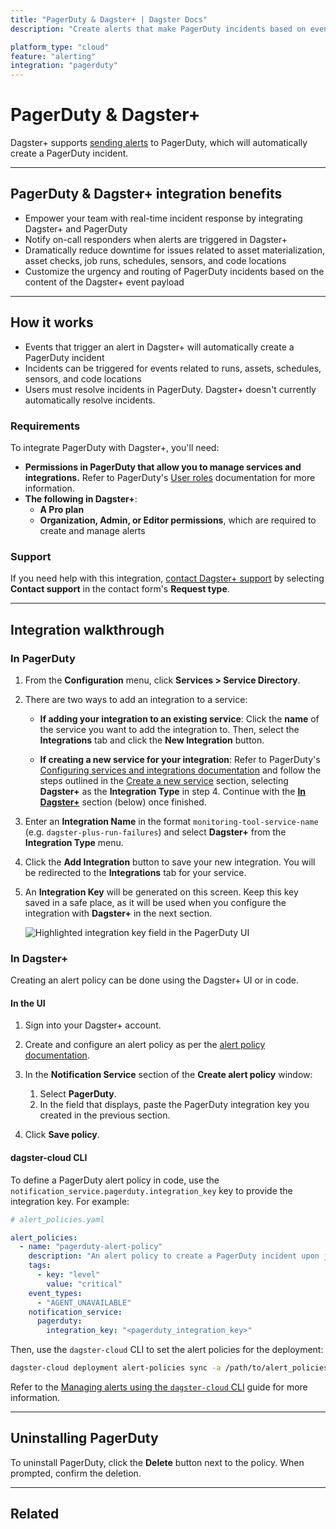 ```yaml
---
title: "PagerDuty & Dagster+ | Dagster Docs"
description: "Create alerts that make PagerDuty incidents based on events in Dagster+."

platform_type: "cloud"
feature: "alerting"
integration: "pagerduty"
---
```


# PagerDuty & Dagster+

<ApplicableCloudPlan />

Dagster+ supports [sending alerts](/dagster-plus/managing-deployments/alerts) to PagerDuty, which will automatically create a PagerDuty incident.

---

## PagerDuty & Dagster+ integration benefits

- Empower your team with real-time incident response by integrating Dagster+ and PagerDuty
- Notify on-call responders when alerts are triggered in Dagster+
- Dramatically reduce downtime for issues related to asset materialization, asset checks, job runs, schedules, sensors, and code locations
- Customize the urgency and routing of PagerDuty incidents based on the content of the Dagster+ event payload

---

## How it works

- Events that trigger an alert in Dagster+ will automatically create a PagerDuty incident
- Incidents can be triggered for events related to runs, assets, schedules, sensors, and code locations
- Users must resolve incidents in PagerDuty. Dagster+ doesn't currently automatically resolve incidents.

### Requirements

To integrate PagerDuty with Dagster+, you'll need:

- **Permissions in PagerDuty that allow you to manage services and integrations.** Refer to PagerDuty's [User roles](https://support.pagerduty.com/docs/user-roles) documentation for more information.
- **The following in Dagster+**:
  - **A Pro plan**
  - **Organization, Admin, or Editor permissions**, which are required to create and manage alerts

### Support

If you need help with this integration, [contact Dagster+ support](https://dagster.io/contact) by selecting **Contact support** in the contact form's **Request type**.

---

## Integration walkthrough

### In PagerDuty

1. From the **Configuration** menu, click **Services > Service Directory**.

2. There are two ways to add an integration to a service:

   - **If adding your integration to an existing service**: Click the **name** of the service you want to add the integration to. Then, select the **Integrations** tab and click the **New Integration** button.

   - **If creating a new service for your integration**: Refer to PagerDuty's [Configuring services and integrations documentation](https://support.pagerduty.com/docs/services-and-integrations#section-configuring-services-and-integrations) and follow the steps outlined in the [Create a new service](https://support.pagerduty.com/docs/services-and-integrations#section-create-a-new-service) section, selecting **Dagster+** as the **Integration Type** in step 4. Continue with the [**In Dagster+**](#in-dagster) section (below) once finished.

3. Enter an **Integration Name** in the format `monitoring-tool-service-name` (e.g. `dagster-plus-run-failures`) and select **Dagster+** from the **Integration Type** menu.

4. Click the **Add Integration** button to save your new integration. You will be redirected to the **Integrations** tab for your service.

5. An **Integration Key** will be generated on this screen. Keep this key saved in a safe place, as it will be used when you configure the integration with **Dagster+** in the next section.

   <!-- ![Highlighted integration key field in the PagerDuty UI](/images/dagster-cloud/alerts/pagerduty-integration-key.png) -->

   <Image
   alt="Highlighted integration key field in the PagerDuty UI"
   src="/images/dagster-cloud/alerts/pagerduty-integration-key.png"
   width={1908}
   height={1015}
   />

### In Dagster+

Creating an alert policy can be done using the Dagster+ UI or in code.

<TabGroup>
<TabItem name="In the UI">

#### In the UI

1. Sign into your Dagster+ account.

2. Create and configure an alert policy as per the [alert policy documentation](/dagster-plus/managing-deployments/alerts/managing-alerts-in-ui#creating-alert-policies).

3. In the **Notification Service** section of the **Create alert policy** window:

   1. Select **PagerDuty**.
   2. In the field that displays, paste the PagerDuty integration key you created in the previous section.

4. Click **Save policy**.

</TabItem>
<TabItem name="dagster-cloud CLI">

#### dagster-cloud CLI

To define a PagerDuty alert policy in code, use the `notification_service.pagerduty.integration_key` key to provide the integration key. For example:

```yaml file=/dagster_cloud/alerts/pagerduty_policy.yaml
# alert_policies.yaml

alert_policies:
  - name: "pagerduty-alert-policy"
    description: "An alert policy to create a PagerDuty incident upon job failure."
    tags:
      - key: "level"
        value: "critical"
    event_types:
      - "AGENT_UNAVAILABLE"
    notification_service:
      pagerduty:
        integration_key: "<pagerduty_integration_key>"
```

Then, use the `dagster-cloud` CLI to set the alert policies for the deployment:

```bash file=/dagster_cloud/alerts/cli_commands.yaml startafter=start_set_alerts endbefore=end_set_alerts
dagster-cloud deployment alert-policies sync -a /path/to/alert_policies.yaml
```

Refer to the [Managing alerts using the `dagster-cloud` CLI](/dagster-plus/managing-deployments/alerts/managing-alerts-cli) guide for more information.

</TabItem>
</TabGroup>

---

## Uninstalling PagerDuty

To uninstall PagerDuty, click the **Delete** button next to the policy. When prompted, confirm the deletion.

---

## Related

<ArticleList>
  <ArticleListItem
    title="Dagster+ alerts"
    href="/dagster-plus/managing-deployments/alerts"
  ></ArticleListItem>
  <ArticleListItem
    title="Managing alerts in Dagster+"
    href="/dagster-plus/managing-deployments/alerts/managing-alerts-in-ui"
  ></ArticleListItem>
  <ArticleListItem
    title="Managing alerts using the dagster-cloud CLI"
    href="/dagster-plus/managing-deployments/alerts/managing-alerts-cli"
  ></ArticleListItem>
  <ArticleListItem
    title="Deployment settings"
    href="/dagster-plus/managing-deployments/deployment-settings-reference"
  ></ArticleListItem>
  <ArticleListItem
    title="dagster-cloud CLI"
    href="/dagster-plus/managing-deployments/dagster-plus-cli"
  ></ArticleListItem>
  <ArticleListItem
    title="dagster_cloud.yaml"
    href="/dagster-plus/managing-deployments/dagster-cloud-yaml"
  ></ArticleListItem>
</ArticleList>
